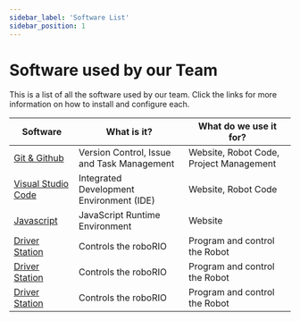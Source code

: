 ```yaml
---
sidebar_label: 'Software List'
sidebar_position: 1
---
```


# Software used by our Team

This is a list of all the software used by our team. Click the links for more information on how to install and configure each.

| Software           | What is it?                         | What do we use it for?                  |
|--------------------|-------------------------------------|-----------------------------------------|
| [Git & Github](/software/git.mdx) | Version Control, Issue and Task Management | Website, Robot Code, Project Management |
| [Visual Studio Code](/software/vscode.mdx) | Integrated Development Environment (IDE) | Website, Robot Code                |
| [Javascript](/software/javascript.mdx)  | JavaScript Runtime Environment      | Website                                 |
| [Driver Station](/software/robot.mdx)     | Controls the roboRIO                | Program and control the Robot
| [Driver Station](/software/robot.mdx)     | Controls the roboRIO                | Program and control the Robot
| [Driver Station](/software/robot.mdx)     | Controls the roboRIO                | Program and control the Robot








